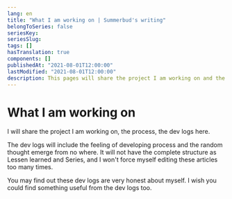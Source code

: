 ```yaml
---
lang: en
title: "What I am working on | Summerbud's writing"
belongToSeries: false
seriesKey: 
seriesSlug: 
tags: []
hasTranslation: true
components: []
publishedAt: "2021-08-01T12:00:00"
lastModified: "2021-08-01T12:00:00"
description: This pages will share the project I am working on and the dev log of it.
---
```


# What I am working on 

I will share the project I am working on, the process, the dev logs here.

The dev logs will include the feeling of developing process and the random thought emerge from no where. It will not have the complete structure as Lessen learned and Series, and I won't force myself editing these articles too many times.

You may find out these dev logs are very honest about myself. I wish you could find something useful from the dev logs too.